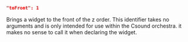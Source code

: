 ```json
"toFront": 1
```
Brings a widget to the front of the z order. This identifier takes no arguments and is only intended for use within the Csound orchestra. it makes no sense to call it when declaring the widget.
